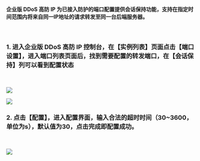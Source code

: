 #### 企业版 DDoS 高防 IP 为已接入防护的端口配置提供会话保持功能，支持在指定时间范围内将来自同一IP地址的请求转发至同一台后端服务器。
<br>

### 1. 进入企业版 DDoS 高防 IP 控制台，在【实例列表】页面点击【端口设置】，进入端口列表页面后，找到需要配置的转发端口，在【会话保持】列可以看到配置状态
<br>

![](https://dn-odum9helk.qbox.me/FreZsLeE-Q2qMTpKLb5-x3difu9P)
<br>

![](https://dn-odum9helk.qbox.me/Fpeozr8bSX11_jpGg1NaFP10nXox)
<br>

### 2. 点击【配置】，进入配置界面，输入合法的超时时间（30~3600，单位为s），默认值为30，点击完成即配置成功。
<br>

![](https://dn-odum9helk.qbox.me/FsvpD_9q3pAHP3ea7Lo73-oQURSO)
<br>